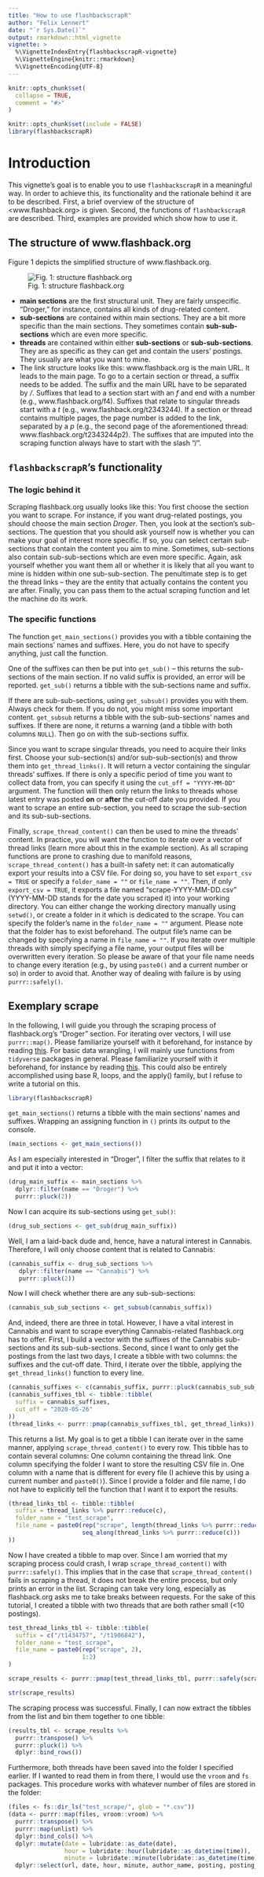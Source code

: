 ```yaml
---
title: "How to use flashbackscrapR"
author: "Felix Lennert"
date: "`r Sys.Date()`"
output: rmarkdown::html_vignette
vignette: >
  %\VignetteIndexEntry{flashbackscrapR-vignette}
  %\VignetteEngine{knitr::rmarkdown}
  %\VignetteEncoding{UTF-8}
---
```


```r
knitr::opts_chunk$set(
  collapse = TRUE,
  comment = "#>"
)
```

```r
knitr::opts_chunk$set(include = FALSE)
library(flashbackscrapR)
```

# Introduction

This vignette's goal is to enable you to use `flashbackscrapR` in a meaningful way. In order to achieve this, its functionality and the rationale behind it are to be described. First, a brief overview of the structure of <www.flashback.org> is given. Second, the functions of `flashbackscrapR` are described. Third, examples are provided which show how to use it. 

## The structure of www.flashback.org

Figure 1 depicts the simplified structure of www.flashback.org. 

![Fig. 1: structure flashback.org](fig1.png)

* **main sections** are the first structural unit. They are fairly unspecific. "Droger," for instance, contains all kinds of drug-related content.  
* **sub-sections** are contained within main sections. They are a bit more specific than the main sections. They sometimes contain
**sub-sub-sections** which are even more specific.  
* **threads** are contained within either **sub-sections** or **sub-sub-sections**. They are as specific as they can get and contain the users' postings. They usually are what you want to mine.  
* The link structure looks like this: www.flashback.org is the main URL. It leads to the main page. To go to a certain section or thread, a suffix needs to be added. The suffix and the main URL have to be separated by */*. Suffixes that lead to a section start with an *f* and end with a number (e.g., www.flashback.org/f4). Suffixes that relate to singular threads start with a *t* (e.g., www.flashback.org/t2343244). If a section or thread contains multiple pages, the page number is added to the link, separated by a *p* (e.g., the second page of the aforementioned thread: www.flashback.org/t2343244p2). The suffixes that are imputed into the scraping function always have to start with the slash "/".

## `flashbackscrapR`'s functionality

### The logic behind it

Scraping flashback.org usually looks like this: You first choose the section you want to scrape. For instance, if you want drug-related postings, you should choose the main section *Droger*. Then, you look at the section's sub-sections. The question that you should ask yourself now is whether you can make your goal of interest more specific. If so, you can select certain sub-sections that contain the content you aim to mine. Sometimes, sub-sections also contain sub-sub-sections which are even more specific. Again, ask yourself whether you want them all or whether it is likely that all you want to mine is hidden within one sub-sub-section. The penultimate step is to get the thread links -- they are the entity that actually contains the content you are after. Finally, you can pass them to the actual scraping function and let the machine do its work. 

### The specific functions

The function `get_main_sections()` provides you with a tibble containing the main sections' names and suffixes. Here, you do not have to specify anything, just call the function.  

One of the suffixes can then be put into `get_sub()` -- this returns the sub-sections of the main section. If no valid suffix is provided, an error will be reported. `get_sub()` returns a tibble with the sub-sections name and suffix.    

If there are sub-sub-sections, using `get_subsub()` provides you with them. Always check for them. If you do not, you might miss some important content. `get_subsub` returns a tibble with the sub-sub-sections' names and suffixes. If there are none, it returns a warning (and a tibble with both columns `NULL`). Then go on with the sub-sections suffix.     

Since you want to scrape singular threads, you need to acquire their links first. Choose your sub-section(s) and/or sub-sub-section(s) and throw them into `get_thread_links()`. It will return a vector containing the singular threads' suffixes. If there is only a specific period of time you want to collect data from, you can specify it using the `cut_off = "YYYY-MM-DD"` argument. The function will then only return the links to threads whose latest entry was posted **on** or **after** the cut-off date you provided. If you want to scrape an entire sub-section, you need to scrape the sub-section and its sub-sub-sections.    

Finally, `scrape_thread_content()` can then be used to mine the threads' content. In practice, you will want the function to iterate over a vector of thread links (learn more about this in the example section). As all scraping functions are prone to crashing due to manifold reasons, `scrape_thread_content()` has a built-in safety net: it can automatically export your results into a CSV file. For doing so, you have to set `export_csv = TRUE` or specify a `folder_name = ""` or `file_name = ""`. Then, if only `export_csv = TRUE`, it exports a file named "scrape-YYYY-MM-DD.csv" (YYYY-MM-DD stands for the date you scraped it) into your working directory. You can either change the working directory manually using `setwd()`, or create a folder in it which is dedicated to the scrape. You can specify the folder's name in the `folder_name = ""` argument. Please note that the folder has to exist beforehand. The output file's name can be changed by specifying a name in `file_name = ""`. If you iterate over multiple threads with simply specifying a file name, your output files will be overwritten every iteration. So please be aware of that your file name needs to change every iteration (e.g., by using `paste0()` and a current number or so) in order to avoid that. Another way of dealing with failure is by using `purrr::safely()`.

## Exemplary scrape

In the following, I will guide you through the scraping process of flashback.org's "Droger" section. For iterating over vectors, I will use `purrr::map()`. Please familiarize yourself with it beforehand, for instance by reading [this](https://purrr.tidyverse.org/reference/map.html). For basic data wrangling, I will mainly use functions from `tidyverse` packages in general. Please familiarize yourself with it beforehand, for instance by reading [this](https://r4ds.had.co.nz/index.html). This could also be entirely accomplished using base R, loops, and the apply() family, but I refuse to write a tutorial on this.

```r
library(flashbackscrapR)
```


`get_main_sections()` returns a tibble with the main sections' names and suffixes. Wrapping an assigning function in `()` prints its output to the console.

```r
(main_sections <- get_main_sections())
```

As I am especially interested in "Droger", I filter the suffix that relates to it and put it into a vector:

```r
(drug_main_suffix <- main_sections %>% 
  dplyr::filter(name == "Droger") %>% 
  purrr::pluck(2))
```

Now I can acquire its sub-sections using `get_sub()`:

```r
(drug_sub_sections <- get_sub(drug_main_suffix))
```

Well, I am a laid-back dude and, hence, have a natural interest in Cannabis. Therefore, I will only choose content that is related to Cannabis:

```r
(cannabis_suffix <- drug_sub_sections %>% 
   dplyr::filter(name == "Cannabis") %>% 
   purrr::pluck(2))
```

Now I will check whether there are any sub-sub-sections:

```r
(cannabis_sub_sub_sections <- get_subsub(cannabis_suffix))
```

And, indeed, there are three in total. However, I have a vital interest in Cannabis and want to scrape everything Cannabis-related flashback.org has to offer. First, I build a vector with the suffixes of the Cannabis sub-sections and its sub-sub-sections. Second, since I want to only get the postings from the last two days, I create a tibble with two columns: the suffixes and the cut-off date. Third, I iterate over the tibble, applying the `get_thread_links()` function to every line. 

```r
(cannabis_suffixes <- c(cannabis_suffix, purrr::pluck(cannabis_sub_sub_sections, 2)))
(cannabis_suffixes_tbl <- tibble::tibble(
  suffix = cannabis_suffixes,
  cut_off = "2020-05-26"
))
(thread_links <- purrr::pmap(cannabis_suffixes_tbl, get_thread_links))
```

This returns a list. My goal is to get a tibble I can iterate over in the same manner, applying `scrape_thread_content()` to every row. This tibble has to contain several columns: One column containing the thread link. One column specifying the folder I want to store the resulting CSV file in. One column with a name that is different for every file (I achieve this by using a current number and `paste0()`). Since I provide a folder and file name, I do not have to explicitly tell the function that I want it to export the results. 

```r
(thread_links_tbl <- tibble::tibble(
  suffix = thread_links %>% purrr::reduce(c),
  folder_name = "test_scrape",
  file_name = paste0(rep("scrape", length(thread_links %>% purrr::reduce(c))), 
                     seq_along(thread_links %>% purrr::reduce(c)))
))


```

Now I have created a tibble to map over. Since I am worried that my scraping process could crash, I wrap `scrape_thread_content()` with `purrr::safely()`. This implies that in the case that `scrape_thread_content()` fails in scraping a thread, it does not break the entire process, but only prints an error in the list. Scraping can take very long, especially as flashback.org asks me to take breaks between requests. For the sake of this tutorial, I created a tibble with two threads that are both rather small (<10 postings).

```r
test_thread_links_tbl <- tibble::tibble(
  suffix = c("/t1434757", "/t1906842"),
  folder_name = "test_scrape",
  file_name = paste0(rep("scrape", 2),
                     1:2)
)
```

```r
scrape_results <- purrr::pmap(test_thread_links_tbl, purrr::safely(scrape_thread_content))

str(scrape_results)
```

The scraping process was successful. Finally, I can now extract the tibbles from the list and bin them together to one tibble:

```r
(results_tbl <- scrape_results %>% 
  purrr::transpose() %>% 
  purrr::pluck(1) %>% 
  dplyr::bind_rows())
```

Furthermore, both threads have been saved into the folder I specified earlier. If I wanted to read them in from there, I would use the `vroom` and `fs` packages. This procedure works with whatever number of files are stored in the folder:

```r
(files <- fs::dir_ls("test_scrape/", glob = "*.csv"))
(data <- purrr::map(files, vroom::vroom) %>% 
  purrr::transpose() %>% 
  purrr::map(unlist) %>% 
  dplyr::bind_cols() %>% 
  dplyr::mutate(date = lubridate::as_date(date),
                hour = lubridate::hour(lubridate::as_datetime(time)),
                minute = lubridate::minute(lubridate::as_datetime(time))) %>% 
  dplyr::select(url, date, hour, minute, author_name, posting, posting_wo_quote, quoted_user))
```

